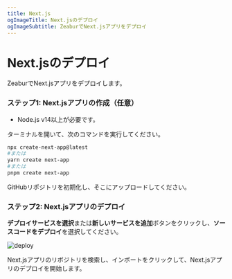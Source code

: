 ```yaml
---
title: Next.js
ogImageTitle: Next.jsのデプロイ
ogImageSubtitle: ZeaburでNext.jsアプリをデプロイ
---
```


# Next.jsのデプロイ

ZeaburでNext.jsアプリをデプロイします。

### ステップ1: Next.jsアプリの作成（任意）

- Node.js v14以上が必要です。

ターミナルを開いて、次のコマンドを実行してください。
```bash
npx create-next-app@latest
#または
yarn create next-app
#または
pnpm create next-app
```

GitHubリポジトリを初期化し、そこにアップロードしてください。

### ステップ2: Next.jsアプリのデプロイ

**デプロイサービスを選択**または**新しいサービスを追加**ボタンをクリックし、**ソースコードをデプロイ**を選択してください。

![deploy](/deploy/common/select-service.en-US.png)

Next.jsアプリのリポジトリを検索し、インポートをクリックして、Next.jsアプリのデプロイを開始します。
